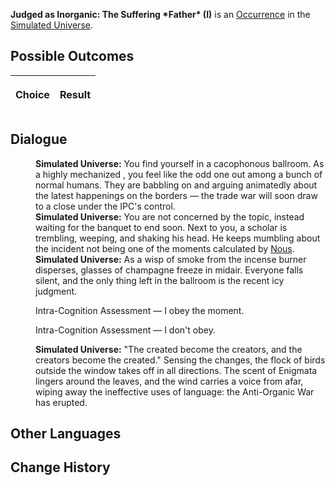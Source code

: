 {{Simulated Universe Event Infobox
|title         = Judged as Inorganic: The Suffering *Father* (I)
|image         = Trailblaze Secret 11.png
|type          =
|domains_su    = 
|domains_ext   = 
|domains_swarm = 
|domains_gng   = 
|requirements  =
|prev          = {{tx}}
|next          = {{tx}}
|indexRewards  =
|characters    = Nous
}}
'''Judged as Inorganic: The Suffering *Father* (I)''' is an [[Simulated Universe/Occurrence|Occurrence]] in the [[Simulated Universe]].

==Possible Outcomes==
{| class="article-table"
!Choice
!Result

|}

<!--
==Gameplay Notes==

-->
==Dialogue==
{{Dialogue Start}}
:'''Simulated Universe:''' You find yourself in a cacophonous ballroom. As a highly mechanized {{Color|Keyword|mercenary}}, you feel like the odd one out among a bunch of normal humans. They are babbling on and arguing animatedly about the latest happenings on the borders &mdash; the trade war will soon draw to a close under the IPC's control.
:'''Simulated Universe:''' You are not concerned by the topic, instead waiting for the banquet to end soon. Next to you, a scholar is trembling, weeping, and shaking his head. He keeps mumbling about the incident not being one of the moments calculated by [[Nous]].
:'''Simulated Universe:''' As a wisp of smoke from the incense burner disperses, glasses of champagne freeze in midair. Everyone falls silent, and the only thing left in the ballroom is the recent icy judgment.
:{{DIcon|Arrow}} Intra-Cognition Assessment &mdash; I obey the moment.
:{{DIcon|Arrow}} Intra-Cognition Assessment &mdash; I don't obey.
:'''Simulated Universe:''' "The created become the creators, and the creators become the created." Sensing the changes, the flock of birds outside the window takes off in all directions. The scent of Enigmata lingers around the leaves, and the wind carries a voice from afar, wiping away the ineffective uses of language: the Anti-Organic War has erupted.
{{Dialogue End}}

==Other Languages==
{{Other Languages
|en   = Judged as Inorganic: The Suffering *Father* (I)
|zhs  = 判定无机：「受难的*父*」•其一
|zht  = 判定無機：「受難的*父*」•其一
|ja   = {{Rubi|無機判定|むきはんてい}}：「{{Rubi|受難|じゅなん}}する『{{Rubi|慈父|じふ}}』」・その1
|ko   = 무기 판단: 「수난을 당한 *아버지*」•1
|es   = Declarado inorgánico: padre sufridor I
|fr   = Jugé inorganique : Le *père* qui souffre (I)
|ru   = Установленный неорганик: Страдания *отца* I
|th   = ตัดสินอินทรีย์: "*บิดา* ผู้ทุกข์ทน" (I)
|vi   = Phán Định Vô Cơ: *Người Cha* Đau Khổ 1
|de   = Anorganische Einstufung: Leiden des *Vaters* (I)
|id   = Dinilai Non-organik: "Derita *Ayah*" (1)
|pt   = Julgado como Inorgânico: O *Pai* Sofredor (I)
}}

==Change History==
{{Change History|1.0}}
